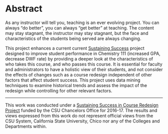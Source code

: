 
# Abstract

As any instructor will tell you, teaching is an ever evolving project. You can always "do better", you can always "get better" at teaching. The content may stay stagnant, the instructor may stay stagnant, but the face and characteristics of the students being served are always changing. 

This project enhances a current current [Sustaining Success](https://contentbuilder.merlot.org/toolkit/html/snapshot.php?id=61030667052633)  project designed to improve student performance in Chemistry 111 (increased GPA, decrease DWF rate) by providing a deeper look at the characteristics of who takes this course, and who passes this course. It is essential for faculty and administrators to have a holistic view of their students, and not consider the effects of changes such as a course redesign independent of other factors that affect student success. This project uses data mining techniques to examine historical trends and assess the impact of the redesign while controlling for other relevant factors. 


<hr>

<p>This work was conducted under a <a href="http://courseredesign.csuprojects.org/wp/sustaining-success/">Sustaining Success in Course Redesign Project</a> funded by the CSU Chancelors Office for 2016-17. The results and views expressed from this work do not represent official views from the CSU System, California State University, Chico nor any of the Colleges and Departments within. </p>



